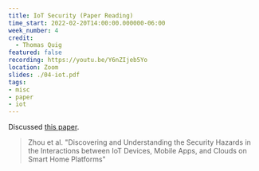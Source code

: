 ```yaml
---
title: IoT Security (Paper Reading)
time_start: 2022-02-20T14:00:00.000000-06:00
week_number: 4
credit:
  - Thomas Quig
featured: false
recording: https://youtu.be/Y6nZIjeb5Yo
location: Zoom
slides: ./04-iot.pdf
tags:
- misc
- paper
- iot
---
```


Discussed [this paper](https://www.usenix.org/system/files/sec19-zhou.pdf).

> Zhou et al. "Discovering and Understanding the Security Hazards in the Interactions between IoT Devices, Mobile Apps, and Clouds on Smart Home Platforms"